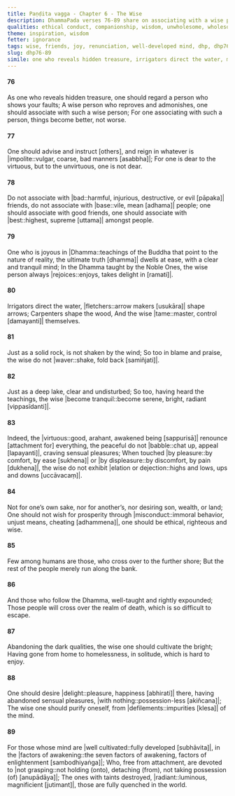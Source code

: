 ```yaml
---
title: Paṇḍita vagga - Chapter 6 - The Wise
description: DhammaPada verses 76-89 share on associating with a wise person, characteristics of such a person, the importance of joy in the Dhamma, the benefits of renunciation, and the qualities of a well cultivated mind.
qualities: ethical conduct, companionship, wisdom, unwholesome, wholesome, with nothing, cultivation
theme: inspiration, wisdom
fetter: ignorance
tags: wise, friends, joy, renunciation, well-developed mind, dhp, dhp76-89
slug: dhp76-89
simile: one who reveals hidden treasure, irrigators direct the water, mountain rock unshaken by wind, deep lake that is clear and undisturbed
---
```


#### 76

As one who reveals hidden treasure,
one should regard a person who shows your faults;
A wise person who reproves and admonishes,
one should associate with such a wise person;
For one associating with such a person,
things become better, not worse.

#### 77

One should advise and instruct [others],
and reign in whatever is |impolite::vulgar, coarse, bad manners [asabbha]|;
For one is dear to the virtuous,
but to the unvirtuous, one is not dear.

#### 78

Do not associate with |bad::harmful, injurious, destructive, or evil [pāpaka]| friends,
do not associate with |base::vile, mean [adhama]| people;
one should associate with good friends,
one should associate with |best::highest, supreme [uttama]| amongst people.

#### 79

One who is joyous in |Dhamma::teachings of the Buddha that point to the nature of reality, the ultimate truth [dhamma]| dwells at ease,
with a clear and tranquil mind;
In the Dhamma taught by the Noble Ones,
the wise person always |rejoices::enjoys, takes delight in [ramati]|. 

#### 80

Irrigators direct the water,
|fletchers::arrow makers [usukāra]| shape arrows;
Carpenters shape the wood,
And the wise |tame::master, control [damayanti]| themselves.

#### 81

Just as a solid rock,
is not shaken by the wind;
So too in blame and praise,
the wise do not |waver::shake, fold back [samiñjati]|.

#### 82

Just as a deep lake,
clear and undisturbed;
So too, having heard the teachings,
the wise |become tranquil::become serene, bright, radiant [vippasīdanti]|.

#### 83

Indeed, the |virtuous::good, arahant, awakened being [sappurisā]| renounce [attachment for] everything,
the peaceful do not |babble::chat up, appeal [lapayanti]|, craving sensual pleasures;
When touched |by pleasure::by comfort, by ease [sukhena]| or |by displeasure::by discomfort, by pain [dukhena]|,
the wise do not exhibit |elation or dejection::highs and lows, ups and downs [uccāvacaṃ]|.

#### 84

Not for one’s own sake, nor for another’s,
nor desiring son, wealth, or land;
One should not wish for prosperity through |misconduct::immoral behavior, unjust means, cheating [adhammena]|,
one should be ethical, righteous and wise.

#### 85

Few among humans are those,
who cross over to the further shore;
But the rest of the people
merely run along the bank.

#### 86

And those who follow the Dhamma,
well-taught and rightly expounded;
Those people will cross over
the realm of death, which is so difficult to escape.

#### 87

Abandoning the dark qualities,
the wise one should cultivate the bright;
Having gone from home to homelessness,
in solitude, which is hard to enjoy.

#### 88

One should desire |delight::pleasure, happiness [abhirati]| there,
having abandoned sensual pleasures, |with nothing::possession-less [akiñcana]|;
The wise one should purify oneself,
from |defilements::impurities [klesa]| of the mind.

#### 89

For those whose mind are |well cultivated::fully developed [subhāvita]|,
in the |factors of awakening::the seven factors of awakening, factors of enlightenment [sambodhiyaṅga]|;
Who, free from attachment,
are devoted to |not grasping::not holding (onto), detaching (from), not taking possession (of) [anupādāya]|;
The ones with taints destroyed, |radiant::luminous, magnificient [jutimant]|,
those are fully quenched in the world.
